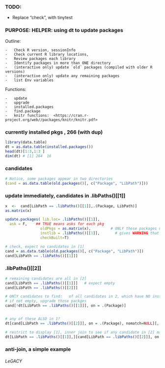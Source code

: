<!--
  NO LONGER NEED yaml header,  see _quarto.yml
-->
### TODO:
- Replace "check", with tinytest

### PURPOSE:    HELPER:  using dt to update  packages  
<!-- {{{ -->
Outline:  

    -   Check R version, sessionInfo
    -   Check current R library locations, 
    -   Review packages each library
    -   Identify packages in more than ONE directory
    -   (interactive only) update `old` packages (compiled with older R versions)
    -   (interactive only) update any remaining packages
    -   list Env variables
    
Functions:  

    -   update
    -   upgrade
    -   installed.packages
    -   find.package
    -   knitr functions:  <https://cran.r-project.org/web//packages/knitr/knitr.pdf>
<!-- }}} -->

### currently installed pkgs , 266 (with dup)
<!-- {{{ -->
```r
library(data.table)
dt = as.data.table(installed.packages())
head(dt)[1:3,1:3 ]
dim(dt) # [1] 264  16
```

### candidates
```r
# Notice, some packages appear in two directories
(cand = as.data.table(old.packages()[, c("Package", "LibPath")]))
```

### update immediately, candidates in .libPaths()[[1]]
```r
x  <-  cand[LibPath == .libPaths()[[1]],.(Package, LibPath)]
as.matrix(x)

update.packages( lib.loc= .libPaths()[[1]],
  ask = F,    ## TRUE means asks for each pkg
                oldPkgs = as.matrix(x),         # ONLY these packages updated
                instlib = .libPaths()[[1]],       # gives WARNING that R_HOME not writable
                checkBuilt=T)

# check, expect no candidates in [1]
cand = as.data.table(old.packages()[, c("Package", "LibPath")])
cand[LibPath == .libPaths()[[1]]]
```

### .libPaths()[[2]]
```r
# remaining candidates are all in [2]
cand[LibPath == .libPaths()[[1]]]   # expect empty
cand[LibPath == .libPaths()[[2]]]

# ONlY candidates to find:   of all candidates in 2, which have NO installed in 1?
# if not empty, upgrade those packges
cand[!dt[LibPath == .libPaths()[[1]]], on = .(Package)]


# any of these ALSO in 1?
dt[cand[LibPath == .libPaths()[[2]]], on = .(Package), nomatch=NULL][, .(Package, LibPath)]

# restrict to display [1], inner join to see if any candidate in [2] matches package installed in [1]
dt[LibPath == .libPaths()[[1]],][cand[LibPath == .libPaths()[[2]]], on = .(Package), nomatch=NULL][, .(Package, LibPath)]

```

### anti-join, a simple example

###### LeGACY
